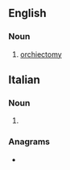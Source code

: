 ==English==

===Noun===
{{head|en|noun}}

# [[orchiectomy]]

==Italian==

===Noun===
{{head|it|noun form|g=m}}

# {{plural of|it|orco}}

===Anagrams===
* {{l|it|rochi}}